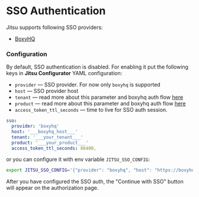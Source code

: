 # SSO Authentication

Jitsu supports following SSO providers:
* [BoxyHQ](https://boxyhq.com/)

### Configuration

By default, SSO authentication is disabled. For enabling it put the following keys in **Jitsu Configurator** YAML configuration:

* `provider` — SSO provider. For now only `boxyhq` is supported
* `host` — SSO provider host
* `tenant` — read more about this parameter and boxyhq auth flow [here](https://boxyhq.com/docs/jackson/saml-flow#3-oauth-20-flow)
* `product` — read more about this parameter and boxyhq auth flow [here](https://boxyhq.com/docs/jackson/saml-flow#3-oauth-20-flow)
* `access_token_ttl_seconds` — time to live for SSO auth session.

```yaml
sso:
  provider: 'boxyhq'
  host: '___boxyhq_host___'
  tenant: '___your_tenant___'
  product: '___your_product___'
  access_token_ttl_seconds: 86400,
```

or you can configure it with env variable `JITSU_SSO_CONFIG`:

```bash
export JITSU_SSO_CONFIG='{"provider": "boxyhq", "host": "https://boxyhq.com", "tenant": "boxyhq.com", "product": "jitsu", "access_token_ttl_seconds": 86400}'
```

After you have configured the SSO auth, the "Continue with SSO" button will appear on the authorization page.